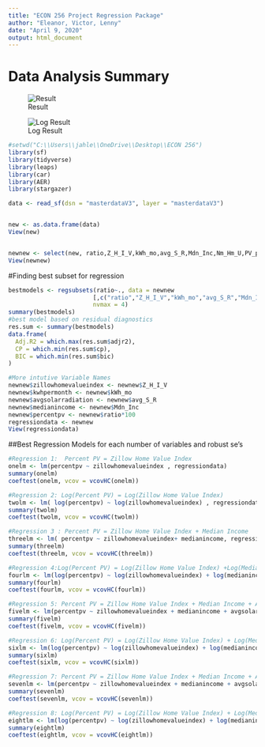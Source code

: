 ```yaml
---
title: "ECON 256 Project Regression Package"
author: "Eleanor, Victor, Lenny"
date: "April 9, 2020"
output: html_document
---
```

# Data Analysis Summary  
![Result](C:/Users/calamity/Documents/R_Research/Econ256-Project/Test-Dashboard/www/Result.png)


![Log Result](C:/Users/calamity/Documents/R_Research/Econ256-Project/Test-Dashboard/www/Log_Results.png)


```r

#setwd("C:\\Users\\jahle\\OneDrive\\Desktop\\ECON 256")
library(sf)
library(tidyverse)
library(leaps)
library(car)
library(AER)
library(stargazer)

data <- read_sf(dsn = "masterdataV3", layer = "masterdataV3")


new <- as.data.frame(data)
View(new)


newnew <- select(new, ratio,Z_H_I_V,kWh_mo,avg_S_R,Mdn_Inc,Nm_Hm_U,PV_pr_Z)
View(newnew)

```
#Finding best subset for regression 
```r

bestmodels <- regsubsets(ratio~., data = newnew
                        [,c("ratio","Z_H_I_V","kWh_mo","avg_S_R","Mdn_Inc")], 
                        nvmax = 4)
summary(bestmodels)
#best model based on residual diagnostics 
res.sum <- summary(bestmodels)
data.frame(
  Adj.R2 = which.max(res.sum$adjr2),
  CP = which.min(res.sum$cp),
  BIC = which.min(res.sum$bic)
)
```
```r
#More intutive Variable Names 
newnew$zillowhomevalueindex <- newnew$Z_H_I_V
newnew$kwhpermonth <- newnew$kWh_mo
newnew$avgsolarradiation <- newnew$avg_S_R
newnew$medianincome <- newnew$Mdn_Inc
newnew$percentpv <- newnew$ratio*100
regressiondata <- newnew
View(regressiondata)
```

##Best Regression Models for each number of variables and robust se's 
```r
#Regression 1:  Percent PV = Zillow Home Value Index 
onelm <- lm(percentpv ~ zillowhomevalueindex , regressiondata)
summary(onelm)
coeftest(onelm, vcov = vcovHC(onelm))

#Regression 2: Log(Percent PV) = Log(Zillow Home Value Index)
twolm <- lm( log(percentpv) ~ log(zillowhomevalueindex) , regressiondata)
summary(twolm)
coeftest(twolm, vcov = vcovHC(twolm))   

#Regression 3 : Percent PV = Zillow Home Value Index + Median Income 
threelm <- lm( percentpv ~ zillowhomevalueindex+ medianincome, regressiondata)
summary(threelm)
coeftest(threelm, vcov = vcovHC(threelm))

#Regression 4:Log(Percent PV) = Log(Zillow Home Value Index) +Log(Median Income) 
fourlm <- lm(log(percentpv) ~ log(zillowhomevalueindex) + log(medianincome), regressiondata)
summary(fourlm)
coeftest(fourlm, vcov = vcovHC(fourlm))

#Regression 5: Percent PV = Zillow Home Value Index + Median Income + Average Solar Radiation 
fivelm <- lm(percentpv ~ zillowhomevalueindex + medianincome + avgsolarradiation, regressiondata)
summary(fivelm)
coeftest(fivelm, vcov = vcovHC(fivelm))

#Regression 6: Log(Percent PV) = Log(Zillow Home Value Index) + Log(Median Income) + Log(Average Solar Radiation)
sixlm <- lm(log(percentpv) ~ log(zillowhomevalueindex) + log(medianincome) + log(avgsolarradiation), regressiondata)
summary(sixlm)
coeftest(sixlm, vcov = vcovHC(sixlm))

#Regression 7: Percent PV = Zillow Home Value Index + Median Income + Average Solar Radiation + KwH Per Month 
sevenlm <- lm(percentpv ~ zillowhomevalueindex + medianincome + avgsolarradiation + kwhpermonth, regressiondata)
summary(sevenlm)
coeftest(sevenlm, vcov = vcovHC(sevenlm))

#Regression 8: Log(Percent PV) = Log(Zillow Home Value Index) + Log(Median Income) + Log(Average Solar Radiation) + Log(KwH Per Month)
eightlm <- lm(log(percentpv) ~ log(zillowhomevalueindex) + log(medianincome) + log(avgsolarradiation) + log(kwhpermonth), regressiondata)
summary(eightlm)
coeftest(eightlm, vcov = vcovHC(eightlm))
```
